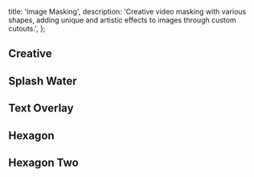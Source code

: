   title: 'Image Masking',
  description:
    'Creative video masking with various shapes, adding unique and artistic effects to images through custom cutouts.',
};

## Creative

<ComponentCodePreview name='creative-videomasking' hasReTrigger isFitheight />

## Splash Water

<ComponentCodePreview
  name='splashwater-videomasking'
  hasReTrigger
  isFitheight
/>

## Text Overlay

<ComponentCodePreview
  name='watersplash-textoverlay-videomasking'
  hasReTrigger
  isFitheight
/>

## Hexagon

<ComponentCodePreview name='hexagon-videomasking' hasReTrigger isFitheight />

## Hexagon Two

<ComponentCodePreview name='hexagon2-videomasking' hasReTrigger isFitheight />
